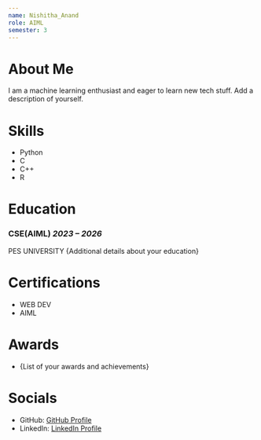 ```yaml
---
name: Nishitha_Anand
role: AIML
semester: 3
---
```


# About Me
I am a machine learning enthusiast and eager to learn new tech stuff. Add a description of yourself.

# Skills
- Python
- C
- C++
- R

# Education
### CSE(AIML) _2023 – 2026_
PES UNIVERSITY
{Additional details about your education}

# Certifications
- WEB DEV
- AIML

# Awards
- {List of your awards and achievements}

# Socials
- GitHub: [GitHub Profile](https://github.com/Nishitha03)
- LinkedIn: [LinkedIn Profile](www.linkedin.com/in/nishitha-anand-4329a1246)
